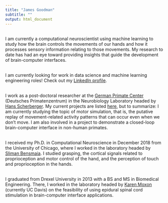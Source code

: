 ```yaml
---
title: "James Goodman"
subtitle: ""
output: html_document
---
```


<link rel="stylesheet" href="styles.css" type="text/css">
<link rel="stylesheet" href="./css/academicons.min.css"/>

<!--<img src="images/two-yellow-labrador-retriever-puppies-1108099.jpg" style="width:40%; border:10px solid; margin-right: 20px" align="left">-->

<br>
I am currently a computational neuroscientist using machine learning to study how the brain controls the movements of our hands and how it processes sensory information relating to those movements. My research to date has had an eye toward providing insights that guide the development of brain-computer interfaces.<br><br>

I am currently looking for work in data science and machine learning engineering roles! Check out my [LinkedIn profile](https://www.linkedin.com/in/james-goodman-phd-b1145a18/).<br><br>

I work as a post-doctoral researcher at the [German Primate Center](https://www.dpz.eu/en/home.html) (Deutsches Primatenzentrum) in the Neurobiology Laboratory headed by [Hans Scherberger](https://www.dpz.eu/en/unit/neurobiology.html). My current projects are listed [here](projects.html), but to summarize: I am currently studying the topic of motor simulation, that is, the putative replay of movement-related activity patterns that can occur even when we don't move. I am also involved in a project to demonstrate a closed-loop brain-computer interface in non-human primates.<br><br>

I received my Ph.D. in Computational Neuroscience in December 2018 from the University of Chicago, where I worked in the laboratory headed by [Sliman Bensmaia](http://bensmaialab.org/). I studied grasping, the cortical signals related to proprioception and motor control of the hand, and the perception of touch and proprioception in the hands.<br><br>

I graduated from Drexel University in 2013 with a BS and MS in Biomedical Engineering. There, I worked in the laboratory headed by [Karen Moxon](https://moxonlab.bme.ucdavis.edu/) (currently UC Davis) on the feasibility of using epidural spinal cord stimulation in brain-computer interface applications.<br>